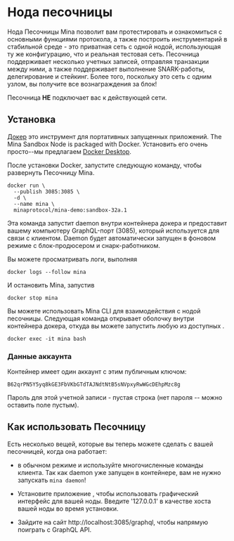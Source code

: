 
# Нода песочницы

Нода Песочницы Mina позволит вам протестировать и ознакомиться с основными функциями протокола, а также построить инструментарий в стабильной среде - это приватная сеть с одной нодой, использующая ту же конфигурацию, что и реальная тестовая сеть. Песочница поддерживает несколько учетных записей, отправляя транзакции между ними, а также поддерживает выполнение SNARK-работы, делегирование и стейкинг. Более того, поскольку это сеть с одним узлом, вы получите все вознаграждения за блок!

<Alert>

Песочница **НЕ** подключает вас к действующей сети.

</Alert>

## Установка

[Докер](https://www.docker.com) это инструмент для портативных запущенных приложений. The Mina Sandbox Node is packaged with Docker. Установить его очень просто--мы предлагаем [Docker Desktop](https://www.docker.com/products/docker-desktop).

После установки Docker, запустите следующую команду, чтобы развернуть Песочницу Mina.

```
docker run \
  --publish 3085:3085 \
  -d \
  --name mina \
  minaprotocol/mina-demo:sandbox-32a.1
```

Эта команда запустит daemon внутри контейнера докера и предоставит вашему компьютеру GraphQL-порт (3085), который используется для связи с клиентом. Daemon будет автоматически запущен в фоновом режиме с блок-продюсером и снарк-работником.

Вы можете просматривать логи, выполняя

```
docker logs --follow mina
```

И остановить Mina, запустив

```
docker stop mina
```

Вы можете использовать Mina CLI для взаимодействия с нодой песочницы. Следующая команда открывает оболочку внутри контейнера докера, откуда вы можете запустить любую из доступных <DocLink copy="команд Mina" url="/using-mina/cli-reference" />.

```
docker exec -it mina bash
```

### Данные аккаунта

Контейнер имеет один аккаунт с этим публичным ключом:

```
B62qrPN5Y5yq8kGE3FbVKbGTdTAJNdtNtB5sNVpxyRwWGcDEhpMzc8g
```

Пароль для этой учетной записи - пустая строка (нет пароля -- можно оставить поле пустым).

## Как использовать Песочницу

Есть несколько вещей, которые вы теперь можете сделать с вашей песочницей, когда она работает:

- <DocLink copy="Установите Mina" url="/getting-started#installation" /> в обычном
  режиме и используйте многочисленные команды клиента. Так как daemon уже запущен
  в контейнере, вам не нужно запускать `mina daemon`!

- Установите приложение <DocLink copy="GUI Wallet" url="/gui-wallet" />, чтобы использовать графический интерфейс для вашей ноды. Введите '127.0.0.1' в качестве хоста вашей ноды во время установки.

- Зайдите на сайт http://localhost:3085/graphql, чтобы напрямую поиграть с GraphQL API.
